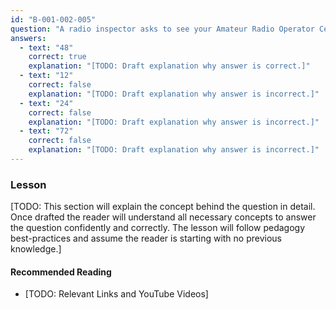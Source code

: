 ```yaml
---
id: "B-001-002-005"
question: "A radio inspector asks to see your Amateur Radio Operator Certificate, or a copy thereof. Per the regulations, how many hours are you given to comply?"
answers:
  - text: "48"
    correct: true
    explanation: "[TODO: Draft explanation why answer is correct.]"
  - text: "12"
    correct: false
    explanation: "[TODO: Draft explanation why answer is incorrect.]"
  - text: "24"
    correct: false
    explanation: "[TODO: Draft explanation why answer is incorrect.]"
  - text: "72"
    correct: false
    explanation: "[TODO: Draft explanation why answer is incorrect.]"
---
```


### Lesson

[TODO: This section will explain the concept behind the question in detail. Once drafted the reader will understand all necessary concepts to answer the question confidently and correctly. The lesson will follow pedagogy best-practices and assume the reader is starting with no previous knowledge.]

#### Recommended Reading

- [TODO: Relevant Links and YouTube Videos]
